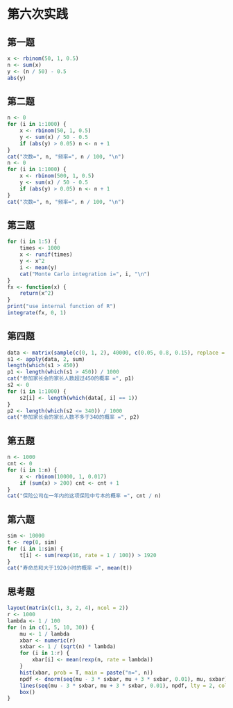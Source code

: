 # 第六次实践

## 第一题

```{r}
x <- rbinom(50, 1, 0.5)
n <- sum(x)
y <- (n / 50) - 0.5
abs(y)
```

## 第二题

```{r}
n <- 0
for (i in 1:1000) {
    x <- rbinom(50, 1, 0.5)
    y <- sum(x) / 50 - 0.5
    if (abs(y) > 0.05) n <- n + 1
}
cat("次数=", n, "频率=", n / 100, "\n")
n <- 0
for (i in 1:1000) {
    x <- rbinom(500, 1, 0.5)
    y <- sum(x) / 50 - 0.5
    if (abs(y) > 0.05) n <- n + 1
}
cat("次数=", n, "频率=", n / 100, "\n")
```

## 第三题

```{r}
for (i in 1:5) {
    times <- 1000
    x <- runif(times)
    y <- x^2
    i <- mean(y)
    cat("Monte Carlo integration i=", i, "\n")
}
fx <- function(x) {
    return(x^2)
}
print("use internal function of R")
integrate(fx, 0, 1)
```

## 第四题

```{r}
data <- matrix(sample(c(0, 1, 2), 40000, c(0.05, 0.8, 0.15), replace = T), 400, 1000)
s1 <- apply(data, 2, sum)
length(which(s1 > 450))
p1 <- length(which(s1 > 450)) / 1000
cat("参加家长会的家长人数超过450的概率 =", p1)
s2 <- 0
for (i in 1:1000) {
    s2[i] <- length(which(data[, i] == 1))
}
p2 <- length(which(s2 <= 340)) / 1000
cat("参加家长会的家长人数不多于340的概率 =", p2)
```

## 第五题

```{r}
n <- 1000
cnt <- 0
for (i in 1:n) {
    x <- rbinom(10000, 1, 0.017)
    if (sum(x) > 200) cnt <- cnt + 1
}
cat("保险公司在一年内的这项保险中亏本的概率 =", cnt / n)
```

## 第六题

```{r}
sim <- 10000
t <- rep(0, sim)
for (i in 1:sim) {
    t[i] <- sum(rexp(16, rate = 1 / 100)) > 1920
}
cat("寿命总和大于1920小时的概率 =", mean(t))
```

## 思考题

```{r}
layout(matrix(c(1, 3, 2, 4), ncol = 2))
r <- 1000
lambda <- 1 / 100
for (n in c(1, 5, 10, 30)) {
    mu <- 1 / lambda
    xbar <- numeric(r)
    sxbar <- 1 / (sqrt(n) * lambda)
    for (i in 1:r) {
        xbar[i] <- mean(rexp(n, rate = lambda))
    }
    hist(xbar, prob = T, main = paste("n=", n))
    npdf <- dnorm(seq(mu - 3 * sxbar, mu + 3 * sxbar, 0.01), mu, sxbar)
    lines(seq(mu - 3 * sxbar, mu + 3 * sxbar, 0.01), npdf, lty = 2, col = 2, lwd = 2)
    box()
}
```